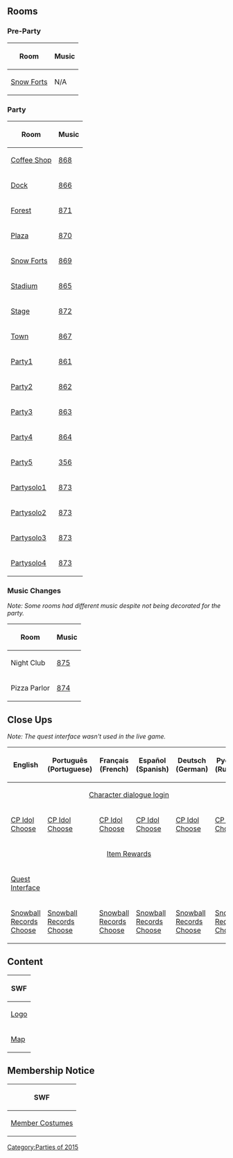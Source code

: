 {{CPW|SoundStudio Party|Festa SoundStudio}}

==Rooms==
===Pre-Party===
<center>
{|class="wikitable" border="1"
!Room
!Music
|-
|[[Media:SoundStudioParty2015PreForts.swf|Snow Forts]]||N/A
|}
</center>

===Party===
<center>
{|class="wikitable" border="1"
!Room!!Music
|-
|[[Media:RoomsCoffee-SoundStudioParty2015.swf|Coffee Shop]]||[[Media:Music868.swf|868]]
|-
|[[Media:RoomsDock-SoundStudioParty2015.swf|Dock]]||[[Media:Music866.swf|866]]
|-
|[[Media:RoomsForest-SoundStudioParty2015.swf|Forest]]||[[Media:Music871.swf|871]]
|-
|[[Media:RoomsPlaza-SoundStudioParty2015.swf|Plaza]]||[[Media:Music870.swf|870]]
|-
|[[Media:RoomsForts-SoundStudioParty2015.swf|Snow Forts]]||[[Media:Music869.swf|869]]
|-
|[[Media:RoomsRink-SoundStudioParty2015.swf|Stadium]]||[[Media:Music865.swf|865]]
|-
|[[Media:RoomsStage-SoundStudioParty2015.swf|Stage]]||[[Media:Music872.swf|872]]
|-
|[[Media:RoomsTown-SoundStudioParty2015.swf|Town]]||[[Media:Music867.swf|867]]
|-
|[[Media:RoomsParty1-SoundStudioParty2015.swf|Party1]]||[[Media:Music861.swf|861]]
|-
|[[Media:RoomsParty2-SoundStudioParty2015.swf|Party2]]||[[Media:Music862.swf|862]]
|-
|[[Media:RoomsParty3-SoundStudioParty2015.swf|Party3]]||[[Media:Music863.swf|863]]
|-
|[[Media:RoomsParty4-SoundStudioParty2015.swf|Party4]]||[[Media:Music864.swf|864]]
|-
|[[Media:RoomsParty5-SoundStudioParty2015.swf|Party5]]||[[Media:Music356.swf|356]]
|-
|[[Media:RoomsPartysolo1-SoundStudioParty2015.swf|Partysolo1]]||[[Media:Music873.swf|873]]
|-
|[[Media:RoomsPartysolo2-SoundStudioParty2015.swf|Partysolo2]]||[[Media:Music873.swf|873]]
|-
|[[Media:RoomsPartysolo3-SoundStudioParty2015.swf|Partysolo3]]||[[Media:Music873.swf|873]]
|-
|[[Media:RoomsPartysolo4-SoundStudioParty2015.swf|Partysolo4]]||[[Media:Music873.swf|873]]
|}
</center>

===Music Changes===
''Note: Some rooms had different music despite not being decorated for the party.''
<center>
{|class="wikitable" border="1"
!Room!!Music
|-
|Night Club||[[Media:Music875.swf|875]]
|-
|Pizza Parlor||[[Media:Music874.swf|874]]
|}
</center>

==Close Ups==
''Note: The quest interface wasn't used in the live game.''
<center>
{|class="wikitable" border="1"
!English!!Português (Portuguese)!!Français (French)!!Español (Spanish)!!Deutsch (German)!!Русский (Russian)
|-
|colspan="6" rowspan="1" align="center" |[[Media:Close_upsCharacter dialogue login-SoundStudioParty.swf|Character dialogue login]]
|-
|[[Media:ENClose_upsCpidol_choose_closeup-SoundStudioParty2015.swf|CP Idol Choose]]||[[Media:PTClose_upsCpidol_choose_closeup-SoundStudioParty2015.swf|CP Idol Choose]]||[[Media:FRClose_upsCpidol_choose_closeup-SoundStudioParty2015.swf|CP Idol Choose]]||[[Media:ESClose_upsCpidol_choose_closeup-SoundStudioParty2015.swf|CP Idol Choose]]||[[Media:DEClose_upsCpidol_choose_closeup-SoundStudioParty2015.swf|CP Idol Choose]]||[[Media:RUClose_upsCpidol_choose_closeup-SoundStudioParty2015.swf|CP Idol Choose]]
|-
|colspan="6" rowspan="1" align="center" |[[Media:Close_upsItem_rewards-SoundStudioParty2015.swf|Item Rewards]]
|-
|[[Media:ENClose_upsQuest_interface-SoundStudioParty.swf|Quest Interface]]||{{N/a}}||{{N/a}}||{{N/a}}||{{N/a}}||{{N/a}}
|-
|[[Media:ENClose_upsSnowballrecords_choose_closeup-SoundStudioParty2015.swf|Snowball Records Choose]]||[[Media:PTClose_upsSnowballrecords_choose_closeup-SoundStudioParty2015.swf|Snowball Records Choose]]||[[Media:FRClose_upsSnowballrecords_choose_closeup-SoundStudioParty2015.swf|Snowball Records Choose]]||[[Media:ESClose_upsSnowballrecords_choose_closeup-SoundStudioParty2015.swf|Snowball Records Choose]]||[[Media:DEClose_upsSnowballrecords_choose_closeup-SoundStudioParty2015.swf|Snowball Records Choose]]||[[Media:RUClose_upsSnowballrecords_choose_closeup-SoundStudioParty2015.swf|Snowball Records Choose]]
|}
</center>

==Content==
<center>
{|class="wikitable" border="1"
!SWF
|-
|[[Media:ContentLogo-SoundStudioParty.swf|Logo]]
|-
|[[Media:ContentMap-SoundStudioParty.swf|Map]]
|}
</center>

==Membership Notice==
<center>
{|class="wikitable" border="1"
!SWF
|-
|[[Media:MembershipParty1-SoundStudioParty2015.swf|Member Costumes]]
|}
</center>
{{Parties}}

[[Category:Parties of 2015]]
